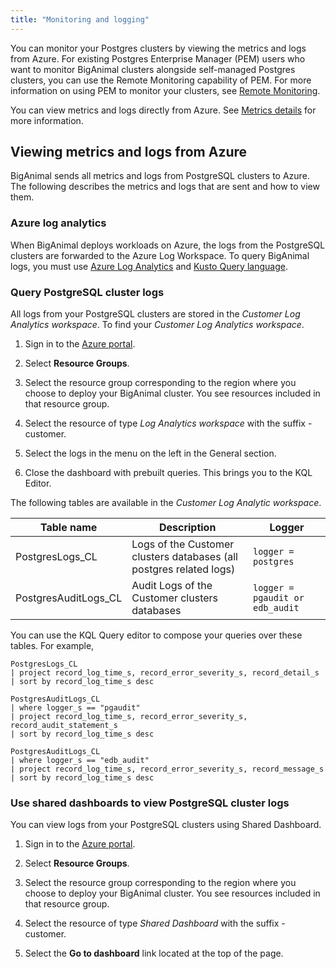 ```yaml
---
title: "Monitoring and logging"
---
```


You can monitor your Postgres clusters by viewing the metrics and logs from Azure. For existing Postgres Enterprise Manager (PEM) users who want to monitor BigAnimal clusters alongside self-managed Postgres clusters, you can use the Remote Monitoring capability of PEM. For more information on using PEM to monitor your clusters, see [Remote Monitoring](../../../../../pem/latest/pem_admin/02a_pem_remote_monitoring).

You can view metrics and logs directly from Azure. See [Metrics details](06_metrics) for more information.

## Viewing metrics and logs from Azure

BigAnimal sends all metrics and logs from PostgreSQL clusters to Azure. The following describes the metrics and logs that are sent and how to view them.

### Azure log analytics

When BigAnimal deploys workloads on Azure, the logs from the PostgreSQL clusters are forwarded to the Azure Log Workspace.
To query BigAnimal logs, you must use [Azure Log Analytics](https://docs.microsoft.com/en-us/azure/azure-monitor/logs/log-analytics-overview) and [Kusto Query language](https://azure-training.com/azure-data-science/the-kusto-query-language/).



### Query PostgreSQL cluster logs


All logs from your PostgreSQL clusters are stored in the _Customer Log Analytics workspace_. To find your _Customer Log Analytics workspace_.

1. Sign in to the [Azure portal](https://portal.azure.com).

2. Select **Resource Groups**.

2. Select the resource group corresponding to the region where you choose to deploy your BigAnimal cluster. You see resources included in that resource group.

3. Select the resource of type _Log Analytics workspace_ with the suffix -customer.

4. Select the logs in the menu on the left in the General section.

5. Close the dashboard with prebuilt queries. This brings you to the KQL Editor.

The following tables are available in the _Customer Log Analytic workspace_.

| Table name | Description | Logger |
| ---------- | ----------- | ------ |
| PostgresLogs_CL  | Logs of the Customer clusters databases (all postgres related logs) | `logger = postgres` |
| PostgresAuditLogs_CL  | Audit Logs of the Customer clusters databases | `logger = pgaudit or edb_audit`  |

You can use the KQL Query editor to compose your queries over these tables. For example,

```
PostgresLogs_CL
| project record_log_time_s, record_error_severity_s, record_detail_s
| sort by record_log_time_s desc

PostgresAuditLogs_CL
| where logger_s == "pgaudit"
| project record_log_time_s, record_error_severity_s, record_audit_statement_s
| sort by record_log_time_s desc

PostgresAuditLogs_CL
| where logger_s == "edb_audit"
| project record_log_time_s, record_error_severity_s, record_message_s
| sort by record_log_time_s desc
```

###  Use shared dashboards to view PostgreSQL cluster logs

You can view logs from your PostgreSQL clusters using Shared Dashboard.

1. Sign in to the [Azure portal](https://portal.azure.com).

2. Select **Resource Groups**.

2. Select the resource group corresponding to the region where you choose to deploy your BigAnimal cluster. You see resources included in that resource group.

3. Select the resource of type _Shared Dashboard_ with the suffix -customer.

4. Select the **Go to dashboard** link located at the top of the page.

